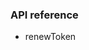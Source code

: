 <PlatformWrapper platform="ios">

### API reference

-   <Link target="_blank" to="{{global.API_REF_IOS_ROOT}}/class_irtcengine.html#api_irtcengine_renewtoken">renewToken</Link>
</PlatformWrapper>

